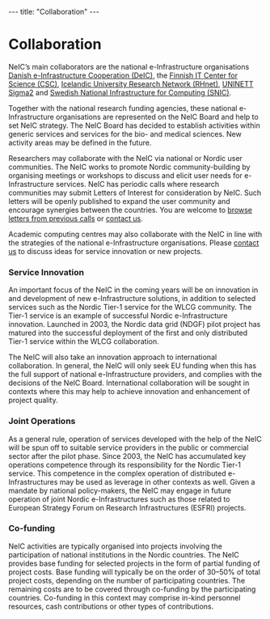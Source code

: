 ---
title: "Collaboration"
---

= Collaboration =

NeIC’s main collaborators are the national e-Infrastructure organisations [http://www.forskningsnettet.dk/ Danish e-Infrastructure Cooperation (DeIC)], the [http://www.csc.fi/english Finnish IT Center for Science (CSC)], [http://www.rhnet.is/english/ Icelandic University Research Network (RHnet)], [https://www.sigma2.no/ UNINETT Sigma2] and [http://www.snic.vr.se/ Swedish National Infrastructure for Computing (SNIC)]. 

Together with the national research funding agencies, these national e-Infrastructure organisations are represented on the NeIC Board and help to set NeIC strategy. The NeIC Board has decided to establish activities within generic services and services for the bio- and medical sciences. New activity areas may be defined in the future.

Researchers may collaborate with the NeIC via national or Nordic user communities. The NeIC works to promote Nordic community-building by organising meetings or workshops to discuss and elicit user needs for e-Infrastructure services. NeIC has periodic calls where research communities may submit Letters of Interest for consideration by NeIC. Such letters will be openly published to expand the user community and encourage synergies between the countries. You are welcome to [https://wiki.neic.no/wiki/Letters_of_interest browse letters from previous calls] or [[/about/team|contact us]].

Academic computing centres may also collaborate with the NeIC in line with the strategies of the national e-Infrastructure organisations. Please [[/about/team|contact us]] to discuss ideas for service innovation or new projects.

=== Service Innovation ===

An important focus of the NeIC in the coming years will be on innovation in and development of new e-Infrastructure solutions, in addition to selected services such as the Nordic Tier-1 service for the WLCG community. The Tier-1 service is an example of successful Nordic e-Infrastructure innovation. Launched in 2003, the Nordic data grid (NDGF) pilot project has matured into the successful deployment of the first and only distributed Tier-1 service within the WLCG collaboration.

The NeIC will also take an innovation approach to international collaboration. In general, the NeIC will only seek EU funding when this has the full support of national e-Infrastructure providers, and complies with the decisions of the NeIC Board. International collaboration will be sought in contexts where this may help to achieve innovation and enhancement of project quality.

=== Joint Operations ===

As a general rule, operation of services developed with the help of the NeIC will be spun off to suitable service providers in the public or commercial sector after the pilot phase. Since 2003, the NeIC has accumulated key operations competence through its responsibility for the Nordic Tier-1 service. This competence in the complex operation of distributed e-Infrastructures may be used as leverage in other contexts as well. Given a mandate by national policy-makers, the NeIC may engage in future operation of joint Nordic e-Infrastructures such as those related to European Strategy Forum on Research Infrastructures (ESFRI) projects.

=== Co-funding ===

NeIC activities are typically organised into projects involving the participation of national institutions in the Nordic countries. The NeIC provides base funding for selected projects in the form of partial funding of project costs. Base funding will typically be on the order of 30–50% of total project costs, depending on the number of participating countries. The remaining costs are to be covered through co-funding by the participating countries. Co-funding in this context may comprise in-kind personnel resources, cash contributions or other types of contributions.

